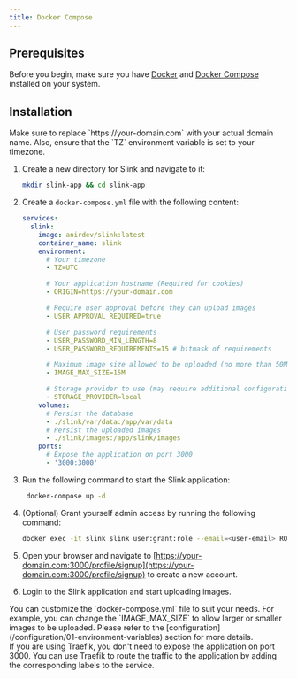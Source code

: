 ```yaml
---
title: Docker Compose
---
```



## Prerequisites

Before you begin, make sure you have [Docker](https://www.docker.com/) and [Docker Compose](https://docs.docker.com/compose/) installed on your system.

## Installation

<Aside type="caution" title="Important">
  Make sure to replace `https://your-domain.com` with your actual domain name.
  Also, ensure that the `TZ` environment variable is set to your timezone.
</Aside>

<Steps>

1. Create a new directory for Slink and navigate to it:

   ```bash
   mkdir slink-app && cd slink-app
   ```

2. Create a `docker-compose.yml` file with the following content:

   ```yaml
   services:
     slink:
       image: anirdev/slink:latest
       container_name: slink
       environment:
         # Your timezone
         - TZ=UTC

         # Your application hostname (Required for cookies)
         - ORIGIN=https://your-domain.com

         # Require user approval before they can upload images
         - USER_APPROVAL_REQUIRED=true

         # User password requirements
         - USER_PASSWORD_MIN_LENGTH=8
         - USER_PASSWORD_REQUIREMENTS=15 # bitmask of requirements

         # Maximum image size allowed to be uploaded (no more than 50M)
         - IMAGE_MAX_SIZE=15M

         # Storage provider to use (may require additional configuration variables for different providers, see below)
         - STORAGE_PROVIDER=local
       volumes:
         # Persist the database
         - ./slink/var/data:/app/var/data
         # Persist the uploaded images
         - ./slink/images:/app/slink/images
       ports:
         # Expose the application on port 3000
         - '3000:3000'
   ```

3. Run the following command to start the Slink application:

   ```bash
    docker-compose up -d
   ```

4. (Optional) Grant yourself admin access by running the following command:

   ```bash
   docker exec -it slink slink user:grant:role --email=<user-email> ROLE_ADMIN
   ```

5. Open your browser and navigate to [https://your-domain.com:3000/profile/signup](https://your-domain.com:3000/profile/signup) to create a new account.

6. Login to the Slink application and start uploading images.

</Steps>

<Aside type="note">
  You can customize the `docker-compose.yml` file to suit your needs. For
  example, you can change the `IMAGE_MAX_SIZE` to allow larger or smaller images
  to be uploaded. Please refer to the
  [configuration](/configuration/01-environment-variables) section for more
  details.
</Aside>

<Aside type="tip">
  If you are using Traefik, you don't need to expose the application on port
  3000. You can use Traefik to route the traffic to the application by adding
  the corresponding labels to the service.
</Aside>
